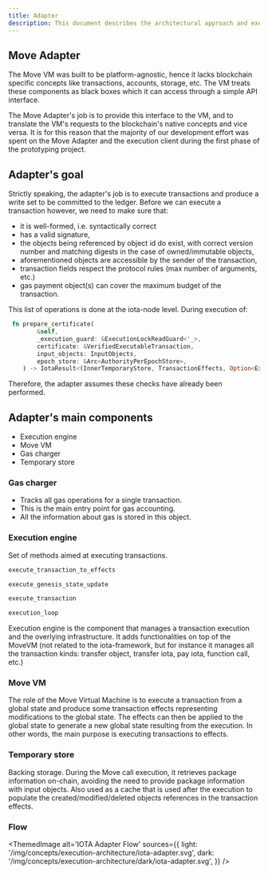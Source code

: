 ```yaml
---
title: Adapter
description: This document describes the architectural approach and execution flow for the adapter and related components.
---
```


## Move Adapter

The Move VM was built to be platform-agnostic, hence it lacks blockchain specific concepts like transactions, accounts, storage, etc.
The VM treats these components as black boxes which it can access through a simple API interface.

The Move Adapter's job is to provide this interface to the VM, and to translate the VM's requests to the blockchain's native concepts and vice versa.
It is for this reason that the majority of our development effort was spent on the Move Adapter and the execution client during the first phase of the prototyping project.

## Adapter's goal

Strictly speaking, the adapter's job is to execute transactions and produce a write set to be committed to the ledger.
Before we can execute a transaction however, we need to make sure that:
 - it is well-formed, i.e. syntactically correct
 - has a valid signature,
 - the objects being referenced by object id do exist, with correct version number and matching digests in the case of owned/immutable objects,
 - aforementioned objects are accessible by the sender of the transaction,
 - transaction fields respect the protocol rules (max number of arguments, etc.)
 - gas payment object(s) can cover the maximum budget of the transaction.

This list of operations is done at the iota-node level. During execution of:

```rust
 fn prepare_certificate(
        &self,
        _execution_guard: &ExecutionLockReadGuard<'_>,
        certificate: &VerifiedExecutableTransaction,
        input_objects: InputObjects,
        epoch_store: &Arc<AuthorityPerEpochStore>,
    ) -> IotaResult<(InnerTemporaryStore, TransactionEffects, Option<ExecutionError>)>
```

Therefore, the adapter assumes these checks have already been performed.

## Adapter's main components 

 - Execution engine
 - Move VM 
 - Gas charger
 - Temporary store

### Gas charger

- Tracks all gas operations for a single transaction.
- This is the main entry point for gas accounting.
- All the information about gas is stored in this object.

### Execution engine

Set of methods aimed at executing transactions.
```rust
execute_transaction_to_effects
```
```rust
execute_genesis_state_update
```
```rust
execute_transaction
```
```rust
execution_loop
```

Execution engine is the component that manages a transaction execution and the overlying infrastructure. It adds functionalities on top of the MoveVM (not related to the iota-framework, but for instance it manages all the transaction kinds: transfer object, transfer iota, pay iota, function call, etc.)

### Move VM

The role of the Move Virtual Machine is to execute a transaction from a global state and produce some transaction effects representing modifications to the global state. The effects can then be applied to the global state to generate a new global state resulting from the execution. In other words, the main purpose is executing transactions to effects.

### Temporary store

Backing storage. During the Move call execution, it retrieves package information on-chain, avoiding the need to provide package information with input objects.
Also used as a cache that is used after the execution to populate the created/modified/deleted objects references in the transaction effects.

### Flow 


<ThemedImage
alt='IOTA Adapter Flow'
    sources={{
    light: '/img/concepts/execution-architecture/iota-adapter.svg',
    dark: '/img/concepts/execution-architecture/dark/iota-adapter.svg',
    }}
/>

